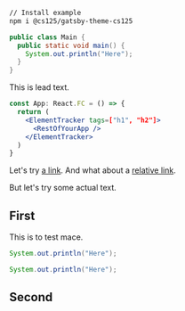 


```sh id=install
// Install example
npm i @cs125/gatsby-theme-cs125
```

```java id=java complexity
public class Main {
  public static void main() {
    System.out.println("Here");
  }
}
```

<Lead>

This is lead text.

</Lead>

```jsx
const App: React.FC = () => {
  return (
    <ElementTracker tags=["h1", "h2"]>
      <RestOfYourApp />
    </ElementTracker>
  )
}
```

Let's try [a link](https://cs125.cs.illinois.edu).
And what about a [relative link](/second).

But let's try some actual text.

## First

This is to test mace.

```java id=helloworld snippet
System.out.println("Here");
```

```java id=helloworld snippet
System.out.println("Here");
```

<LoremIpsum p={6} />

## Second

<LoremIpsum p={8} />
